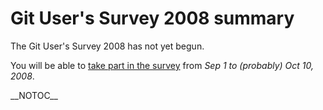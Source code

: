 = Git User's Survey 2008 summary =

The Git User's Survey 2008 has not yet begun.

You will be able to [http://www.survs.com/survey?id=M3PIVU72&channel=2WXE4BVTW8 take part in the survey] from <i>Sep 1 to (probably) Oct 10, 2008</i>.

__NOTOC__